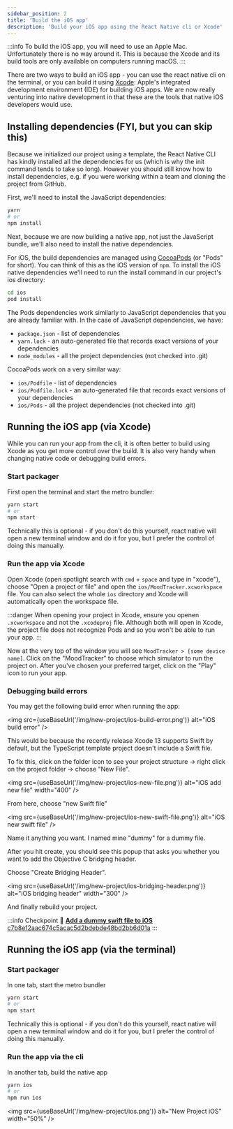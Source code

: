 ```yaml
---
sidebar_position: 2
title: 'Build the iOS app'
description: 'Build your iOS app using the React Native cli or Xcode'
---
```



:::info
To build the iOS app, you will need to use an Apple Mac. Unfortunately there is no way around it. This is because the Xcode and its build tools are only available on computers running macOS.
:::

There are two ways to build an iOS app - you can use the react native cli on the terminal, or you can build it using [Xcode](https://developer.apple.com/xcode/): Apple's integrated development environment (IDE) for building iOS apps. We are now really venturing into native development in that these are the tools that native iOS developers would use.

## Installing dependencies (FYI, but you can skip this)

Because we initialized our project using a template, the React Native CLI has kindly installed all the dependencies for us (which is why the init command tends to take so long). However you should still know how to install dependencies, e.g. if you were working within a team and cloning the project from GitHub.

First, we'll need to install the JavaScript dependencies:

```bash
yarn
# or
npm install
```

Next, because we are now building a native app, not just the JavaScript bundle, we'll also need to install the native dependencies.

For iOS, the build dependencies are managed using [CocoaPods](https://cocoapods.org/) (or "Pods" for short). You can think of this as the iOS version of `npm`. To install the iOS native dependencies we'll need to run the install command in our project's ios directory:

```bash
cd ios
pod install
```

The Pods dependencies work similarly to JavaScript dependencies that you are already familiar with. In the case of JavaScript dependencies, we have:

- `package.json` - list of dependencies
- `yarn.lock` - an auto-generated file that records exact versions of your dependencies
- `node_modules` - all the project dependencies (not checked into .git)

CocoaPods work on a very similar way:

- `ios/Podfile` - list of dependencies
- `ios/Podfile.lock` - an auto-generated file that records exact versions of your dependencies
- `ios/Pods` - all the project dependencies (not checked into .git)

## Running the iOS app (via Xcode)

While you can run your app from the cli, it is often better to build using Xcode as you get more control over the build. It is also very handy when changing native code or debugging build errors.

### Start packager

First open the terminal and start the metro bundler:

```bash
yarn start
# or
npm start
```

Technically this is optional - if you don't do this yourself, react native will open a new terminal window and do it for you, but I prefer the control of doing this manually.

### Run the app via Xcode

Open Xcode (open spotlight search with `cmd` + `space` and type in "xcode"), choose "Open a project or file" and open the `ios/MoodTracker.xcworkspace` file. You can also select the whole `ios` directory and Xcode will automatically open the workspace file.

:::danger
When opening your project in Xcode, ensure you openen `.xcworkspace` and not the `.xcodeproj` file. Although both will open in Xcode, the project file does not recognize Pods and so you won't be able to run your app.
:::

Now at the very top of the window you will see `MoodTracker > [some device name]`. Click on the "MoodTracker" to choose which simulator to run the project on. After you've chosen your preferred target, click on the "Play" icon to run your app.

### Debugging build errors

You may get the following build error when running the app:

<img
  src={useBaseUrl('/img/new-project/ios-build-error.png')}
  alt="iOS build error"
/>

This would be because the recently release Xcode 13 supports Swift by default, but the TypeScript template project doesn't include a Swift file.

To fix this, click on the folder icon to see your project structure -> right click on the project folder -> choose "New File".

<img
  src={useBaseUrl('/img/new-project/ios-new-file.png')}
  alt="iOS add new file"
  width="400"
/>

From here, choose "new Swift file"

<img
  src={useBaseUrl('/img/new-project/ios-new-swift-file.png')}
  alt="iOS new swift file"
/>

Name it anything you want. I named mine "dummy" for a dummy file.

After you hit create, you should see this popup that asks you whether you want to add the Objective C bridging header.

Choose "Create Bridging Header".

<img
  src={useBaseUrl('/img/new-project/ios-bridging-header.png')}
  alt="iOS bridging header"
  width="300"
/>

And finally rebuild your project.

:::info Checkpoint 🔗
[**Add a dummy swift file to iOS** c7b8e12aac674c5acac5d2bdebde48bd2bb6d01a](https://github.com/kadikraman/MoodTracker/commit/c7b8e12aac674c5acac5d2bdebde48bd2bb6d01a)
:::

## Running the iOS app (via the terminal)

### Start packager

In one tab, start the metro bundler

```bash
yarn start
# or
npm start
```

Technically this is optional - if you don't do this yourself, react native will open a new terminal window and do it for you, but I prefer the control of doing this manually.

### Run the app via the cli

In another tab, build the native app

```bash
yarn ios
# or
npm run ios
```

<img
  src={useBaseUrl('/img/new-project/ios.png')}
  alt="New Project iOS"
  width="50%"
/>
